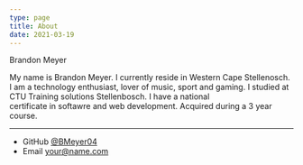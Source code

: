 ```yaml
---
type: page
title: About
date: 2021-03-19
---
```


Brandon Meyer

 My name is Brandon Meyer. I currently reside in Western Cape Stellenosch. 
I am a technology enthusiast, lover of music, sport and gaming.
I studied at CTU Training solutions Stellenbosch. I have a national 								      
certificate in softawre and web development. Acquired during a 3 year course.

---


- GitHub [@BMeyer04](https://github.com/BMeyer04)
- Email your@name.com
